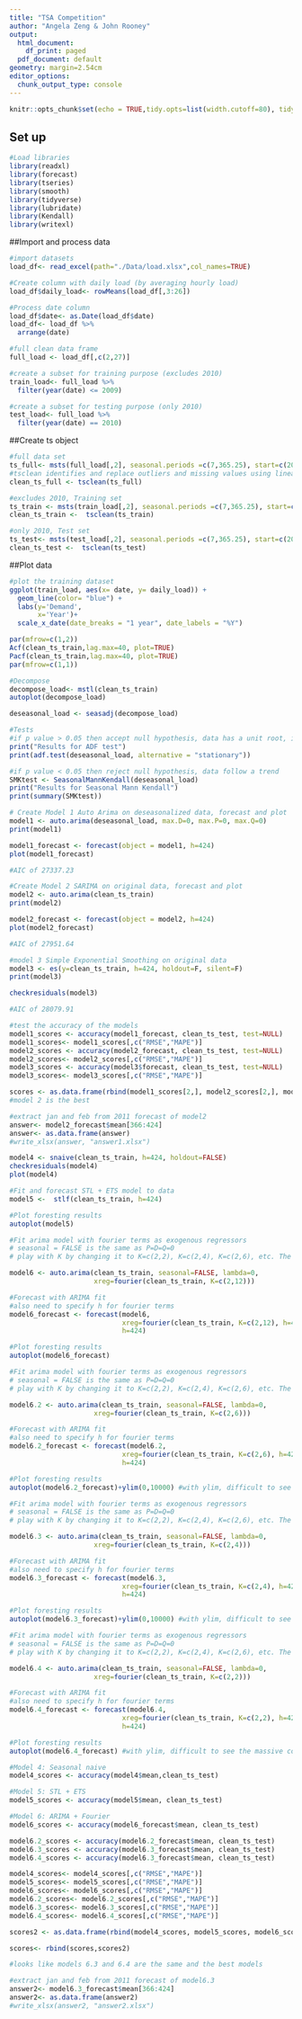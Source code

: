 ```yaml
---
title: "TSA Competition"
author: "Angela Zeng & John Rooney"
output:
  html_document:
    df_print: paged
  pdf_document: default
geometry: margin=2.54cm
editor_options:
  chunk_output_type: console
---
```


```r
knitr::opts_chunk$set(echo = TRUE,tidy.opts=list(width.cutoff=80), tidy=FALSE) 
```

## Set up
```r
#Load libraries 
library(readxl)
library(forecast)
library(tseries)
library(smooth)
library(tidyverse)
library(lubridate)
library(Kendall)
library(writexl)
```

##Import and process data 
```r
#import datasets
load_df<- read_excel(path="./Data/load.xlsx",col_names=TRUE)

#Create column with daily load (by averaging hourly load)
load_df$daily_load<- rowMeans(load_df[,3:26])

#Process date column 
load_df$date<- as.Date(load_df$date)
load_df<- load_df %>%
  arrange(date)

#full clean data frame
full_load <- load_df[,c(2,27)]

#create a subset for training purpose (excludes 2010)
train_load<- full_load %>%
  filter(year(date) <= 2009)

#create a subset for testing purpose (only 2010)
test_load<- full_load %>%
  filter(year(date) == 2010)
```

##Create ts object 
```r
#full data set
ts_full<- msts(full_load[,2], seasonal.periods =c(7,365.25), start=c(2005,01,01))
#tsclean identifies and replace outliers and missing values using linear interpolation
clean_ts_full <- tsclean(ts_full) 

#excludes 2010, Training set 
ts_train <- msts(train_load[,2], seasonal.periods =c(7,365.25), start=c(2005,01,01))
clean_ts_train <-  tsclean(ts_train)

#only 2010, Test set
ts_test<- msts(test_load[,2], seasonal.periods =c(7,365.25), start=c(2010,01,01))
clean_ts_test <-  tsclean(ts_test)
```

##Plot data 
```r
#plot the training dataset
ggplot(train_load, aes(x= date, y= daily_load)) +
  geom_line(color= "blue") +
  labs(y='Demand',
       x='Year')+
  scale_x_date(date_breaks = "1 year", date_labels = "%Y")

par(mfrow=c(1,2))
Acf(clean_ts_train,lag.max=40, plot=TRUE)
Pacf(clean_ts_train,lag.max=40, plot=TRUE)
par(mfrow=c(1,1))
```


```r
#Decompose
decompose_load<- mstl(clean_ts_train)
autoplot(decompose_load)

deseasonal_load <- seasadj(decompose_load) 

#Tests
#if p value > 0.05 then accept null hypothesis, data has a unit root, i.e., stochastic trend
print("Results for ADF test")
print(adf.test(deseasonal_load, alternative = "stationary"))

#if p value < 0.05 then reject null hypothesis, data follow a trend
SMKtest <- SeasonalMannKendall(deseasonal_load)
print("Results for Seasonal Mann Kendall")
print(summary(SMKtest))
```

```r
# Create Model 1 Auto Arima on deseasonalized data, forecast and plot
model1 <- auto.arima(deseasonal_load, max.D=0, max.P=0, max.Q=0)
print(model1)

model1_forecast <- forecast(object = model1, h=424)
plot(model1_forecast)

#AIC of 27337.23
```

```r
#Create Model 2 SARIMA on original data, forecast and plot
model2 <- auto.arima(clean_ts_train)
print(model2)

model2_forecast <- forecast(object = model2, h=424)
plot(model2_forecast)

#AIC of 27951.64
```

```r
#model 3 Simple Exponential Smoothing on original data
model3 <- es(y=clean_ts_train, h=424, holdout=F, silent=F)
print(model3)

checkresiduals(model3)

#AIC of 28079.91
```

```r
#test the accuracy of the models 
model1_scores <- accuracy(model1_forecast, clean_ts_test, test=NULL)
model1_scores<- model1_scores[,c("RMSE","MAPE")]
model2_scores <- accuracy(model2_forecast, clean_ts_test, test=NULL)
model2_scores<- model2_scores[,c("RMSE","MAPE")]
model3_scores <- accuracy(model3$forecast, clean_ts_test, test=NULL)
model3_scores<- model3_scores[,c("RMSE","MAPE")]

scores <- as.data.frame(rbind(model1_scores[2,], model2_scores[2,], model3_scores))
#model 2 is the best
```

```r
#extract jan and feb from 2011 forecast of model2
answer<- model2_forecast$mean[366:424]
answer<- as.data.frame(answer)
#write_xlsx(answer, "answer1.xlsx")
```

```r
model4 <- snaive(clean_ts_train, h=424, holdout=FALSE)
checkresiduals(model4)
plot(model4)
```

```r
#Fit and forecast STL + ETS model to data
model5 <-  stlf(clean_ts_train, h=424)

#Plot foresting results
autoplot(model5)
```

```r
#Fit arima model with fourier terms as exogenous regressors
# seasonal = FALSE is the same as P=D=Q=0
# play with K by changing it to K=c(2,2), K=c(2,4), K=c(2,6), etc. The higher the K the longer it will take to converge, because R will try more models.

model6 <- auto.arima(clean_ts_train, seasonal=FALSE, lambda=0, 
                     xreg=fourier(clean_ts_train, K=c(2,12)))

#Forecast with ARIMA fit
#also need to specify h for fourier terms
model6_forecast <- forecast(model6,
                            xreg=fourier(clean_ts_train, K=c(2,12), h=424),
                            h=424) 

#Plot foresting results
autoplot(model6_forecast)
```

```r
#Fit arima model with fourier terms as exogenous regressors
# seasonal = FALSE is the same as P=D=Q=0
# play with K by changing it to K=c(2,2), K=c(2,4), K=c(2,6), etc. The higher the K the longer it will take to converge, because R will try more models.

model6.2 <- auto.arima(clean_ts_train, seasonal=FALSE, lambda=0, 
                     xreg=fourier(clean_ts_train, K=c(2,6)))

#Forecast with ARIMA fit
#also need to specify h for fourier terms
model6.2_forecast <- forecast(model6.2,
                            xreg=fourier(clean_ts_train, K=c(2,6), h=424),
                            h=424) 

#Plot foresting results
autoplot(model6.2_forecast)+ylim(0,10000) #with ylim, difficult to see the massive confidence interval
```

```r
#Fit arima model with fourier terms as exogenous regressors
# seasonal = FALSE is the same as P=D=Q=0
# play with K by changing it to K=c(2,2), K=c(2,4), K=c(2,6), etc. The higher the K the longer it will take to converge, because R will try more models.

model6.3 <- auto.arima(clean_ts_train, seasonal=FALSE, lambda=0, 
                     xreg=fourier(clean_ts_train, K=c(2,4)))

#Forecast with ARIMA fit
#also need to specify h for fourier terms
model6.3_forecast <- forecast(model6.3,
                            xreg=fourier(clean_ts_train, K=c(2,4), h=424),
                            h=424) 

#Plot foresting results
autoplot(model6.3_forecast)+ylim(0,10000) #with ylim, difficult to see the massive confidence interval
```

```r
#Fit arima model with fourier terms as exogenous regressors
# seasonal = FALSE is the same as P=D=Q=0
# play with K by changing it to K=c(2,2), K=c(2,4), K=c(2,6), etc. The higher the K the longer it will take to converge, because R will try more models.

model6.4 <- auto.arima(clean_ts_train, seasonal=FALSE, lambda=0, 
                     xreg=fourier(clean_ts_train, K=c(2,2)))

#Forecast with ARIMA fit
#also need to specify h for fourier terms
model6.4_forecast <- forecast(model6.4,
                            xreg=fourier(clean_ts_train, K=c(2,2), h=424),
                            h=424) 

#Plot foresting results
autoplot(model6.4_forecast) #with ylim, difficult to see the massive confidence interval
```

```r
#Model 4: Seasonal naive 
model4_scores <- accuracy(model4$mean,clean_ts_test)

#Model 5: STL + ETS
model5_scores <- accuracy(model5$mean, clean_ts_test)  

#Model 6: ARIMA + Fourier 
model6_scores <- accuracy(model6_forecast$mean, clean_ts_test)

model6.2_scores <- accuracy(model6.2_forecast$mean, clean_ts_test)
model6.3_scores <- accuracy(model6.3_forecast$mean, clean_ts_test)
model6.4_scores <- accuracy(model6.3_forecast$mean, clean_ts_test)
```

```r
model4_scores<- model4_scores[,c("RMSE","MAPE")]
model5_scores<- model5_scores[,c("RMSE","MAPE")]
model6_scores<- model6_scores[,c("RMSE","MAPE")]
model6.2_scores<- model6.2_scores[,c("RMSE","MAPE")]
model6.3_scores<- model6.3_scores[,c("RMSE","MAPE")]
model6.4_scores<- model6.4_scores[,c("RMSE","MAPE")]

scores2 <- as.data.frame(rbind(model4_scores, model5_scores, model6_scores, model6.2_scores, model6.3_scores, model6.4_scores))

scores<- rbind(scores,scores2)

#looks like models 6.3 and 6.4 are the same and the best models
```

```r
#extract jan and feb from 2011 forecast of model6.3
answer2<- model6.3_forecast$mean[366:424]
answer2<- as.data.frame(answer2)
#write_xlsx(answer2, "answer2.xlsx")
```